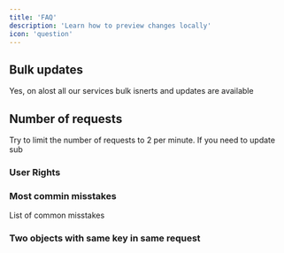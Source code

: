 ```yaml
---
title: 'FAQ'
description: 'Learn how to preview changes locally'
icon: 'question'
---
```


## Bulk updates
Yes, on alost all our services bulk isnerts and updates are available

## Number of requests
Try to limit the number of requests to 2 per minute. If you need to update sub

### User Rights

### Most commin misstakes
List of common misstakes

### Two objects with same key in same request 
